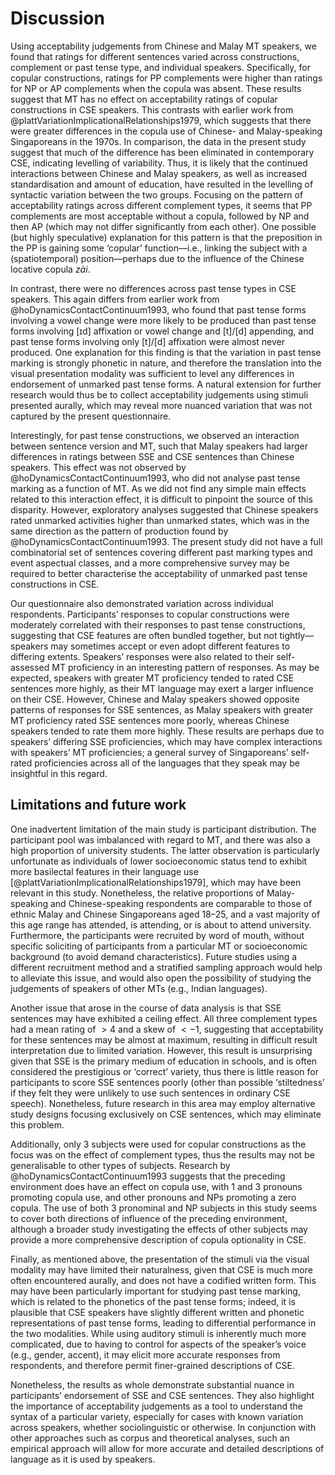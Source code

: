 # Discussion

Using acceptability judgements from Chinese and Malay MT speakers, we found that ratings for different sentences varied across constructions, complement or past tense type, and individual speakers.
Specifically, for copular constructions, ratings for PP complements were higher than ratings for NP or AP complements when the copula was absent.
These results suggest that MT has no effect on acceptability ratings of copular constructions in CSE speakers.
This contrasts with earlier work from @plattVariationImplicationalRelationships1979, which suggests that there were greater differences in the copula use of Chinese- and Malay-speaking Singaporeans in the 1970s.
In comparison, the data in the present study suggest that much of the difference has been eliminated in contemporary CSE, indicating levelling of variability.
Thus, it is likely that the continued interactions between Chinese and Malay speakers, as well as increased standardisation and amount of education, have resulted in the levelling of syntactic variation between the two groups.
Focusing on the pattern of acceptability ratings across different complement types, it seems that PP complements are most acceptable without a copula, followed by NP and then AP (which may not differ significantly from each other).
One possible (but highly speculative) explanation for this pattern is that the preposition in the PP is gaining some 'copular' function---i.e., linking the subject with a (spatiotemporal) position---perhaps due to the influence of the Chinese locative copula _zài_.

In contrast, there were no differences across past tense types in CSE speakers.
This again differs from earlier work from @hoDynamicsContactContinuum1993, who found that past tense forms involving a vowel change were more likely to be produced than past tense forms involving [ɪd] affixation or vowel change and [t]/[d] appending, and past tense forms involving only [t]/[d] affixation were almost never produced.
One explanation for this finding is that the variation in past tense marking is strongly phonetic in nature, and therefore the translation into the visual presentation modality was sufficient to level any differences in endorsement of unmarked past tense forms.
A natural extension for further research would thus be to collect acceptability judgements using stimuli presented aurally, which may reveal more nuanced variation that was not captured by the present questionnaire.

Interestingly, for past tense constructions, we observed an interaction between sentence version and MT, such that Malay speakers had larger differences in ratings between SSE and CSE sentences than Chinese speakers.
This effect was not observed by @hoDynamicsContactContinuum1993, who did not analyse past tense marking as a function of MT.
As we did not find any simple main effects related to this interaction effect, it is difficult to pinpoint the source of this disparity.
However, exploratory analyses suggested that Chinese speakers rated unmarked activities higher than unmarked states, which was in the same direction as the pattern of production found by @hoDynamicsContactContinuum1993.
The present study did not have a full combinatorial set of sentences covering different past marking types and event aspectual classes, and a more comprehensive survey may be required to better characterise the acceptability of unmarked past tense constructions in CSE.

Our questionnaire also demonstrated variation across individual respondents.
Participants' responses to copular constructions were moderately correlated with their responses to past tense constructions, suggesting that CSE features are often bundled together, but not tightly---speakers may sometimes accept or even adopt different features to differing extents.
Speakers' responses were also related to their self-assessed MT proficiency in an interesting pattern of responses.
As may be expected, speakers with greater MT proficiency tended to rated CSE sentences more highly, as their MT language may exert a larger influence on their CSE.
However, Chinese and Malay speakers showed opposite patterns of responses for SSE sentences, as Malay speakers with greater MT proficiency rated SSE sentences more poorly, whereas Chinese speakers tended to rate them more highly.
These results are perhaps due to speakers' differing SSE proficiencies, which may have complex interactions with speakers' MT proficiencies; a general survey of Singaporeans' self-rated proficiencies across all of the languages that they speak may be insightful in this regard.

## Limitations and future work
One inadvertent limitation of the main study is participant distribution.
The participant pool was imbalanced with regard to MT, and there was also a high proportion of university students.
The latter observation is particularly unfortunate as individuals of lower socioeconomic status tend to exhibit more basilectal features in their language use [@plattVariationImplicationalRelationships1979], which may have been relevant in this study.
Nonetheless, the relative proportions of Malay-speaking and Chinese-speaking respondents are comparable to those of ethnic Malay and Chinese Singaporeans aged 18--25, and a vast majority of this age range has attended, is attending, or is about to attend university.
Furthermore, the participants were recruited by word of mouth, without specific soliciting of participants from a particular MT or socioeconomic background (to avoid demand characteristics).
Future studies using a different recruitment method and a stratified sampling approach would help to alleviate this issue, and would also open the possibility of studying the judgements of speakers of other MTs (e.g., Indian languages).

Another issue that arose in the course of data analysis is that SSE sentences may have exhibited a ceiling effect.
All three complement types had a mean rating of $> 4$ and a skew of $< −1$, suggesting that acceptability for these sentences may be almost at maximum, resulting in difficult result interpretation due to limited variation.
However, this result is unsurprising given that SSE is the primary medium of education in schools, and is often considered the prestigious or 'correct' variety, thus there is little reason for participants to score SSE sentences poorly (other than possible 'stiltedness' if they felt they were unlikely to use such sentences in ordinary CSE speech).
Nonetheless, future research in this area may employ alternative study designs focusing exclusively on CSE sentences, which may eliminate this problem.

Additionally, only 3\textsc{sg} subjects were used for copular constructions as the focus was on the effect of complement types, thus the results may not be generalisable to other types of subjects.
Research by @hoDynamicsContactContinuum1993 suggests that the preceding environment does have an effect on copula use, with 1\textsc{sg} and 3\textsc{sg} pronouns promoting copula use, and other pronouns and NPs promoting a zero copula.
The use of both 3\textsc{sg} pronominal and NP subjects in this study seems to cover both directions of influence of the preceding environment, although a broader study investigating the effects of other subjects may provide a more comprehensive description of copula optionality in CSE.

Finally, as mentioned above, the presentation of the stimuli via the visual modality may have limited their naturalness, given that CSE is much more often encountered aurally, and does not have a codified written form.
This may have been particularly important for studying past tense marking, which is related to the phonetics of the past tense forms; indeed, it is plausible that CSE speakers have slightly different written and phonetic representations of past tense forms, leading to differential performance in the two modalities.
While using auditory stimuli is inherently much more complicated, due to having to control for aspects of the speaker's voice (e.g., gender, accent), it may elicit more accurate responses from respondents, and therefore permit finer-grained descriptions of CSE.

Nonetheless, the results as whole demonstrate substantial nuance in participants' endorsement of SSE and CSE sentences.
They also highlight the importance of acceptability judgements as a tool to understand the syntax of a particular variety, especially for cases with known variation across speakers, whether sociolinguistic or otherwise.
In conjunction with other approaches such as corpus and theoretical analyses, such an empirical approach will allow for more accurate and detailed descriptions of language as it is used by speakers.

